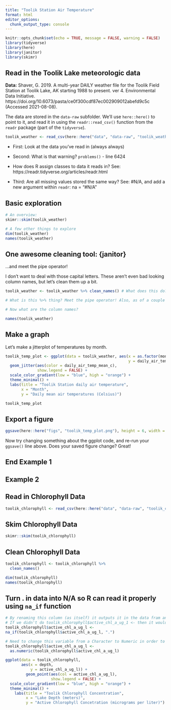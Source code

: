 ```yaml
---
title: "Toolik Station Air Temperature"
format: html
editor_options: 
  chunk_output_type: console
---
```


```r
knitr::opts_chunk$set(echo = TRUE, message = FALSE, warning = FALSE)
library(tidyverse)
library(here)
library(janitor)
library(skimr)
```

## Read in the Toolik Lake meteorologic data

**Data:** Shaver, G. 2019. A multi-year DAILY weather file for the Toolik Field Station at Toolik Lake, AK starting 1988 to present. ver 4. Environmental Data Initiative. https://doi.org/10.6073/pasta/ce0f300cdf87ec002909012abefd9c5c (Accessed 2021-08-08).

The data are stored in the `data-raw` subfolder. We'll use `here::here()` to point to it, and read it in using the `readr::read_csv()` function from the `readr` package (part of the `tidyverse`).

```r
toolik_weather <- read_csv(here::here("data", "data-raw", "toolik_weather.csv"),)
```

-   First: Look at the data you've read in (always always)

-   Second: What is that warning? `problems()` - line 6424

-   How does R assign classes to data it reads in? See: https://readr.tidyverse.org/articles/readr.html

-   Third: Are all missing values stored the same way? See: #N/A, and add a new argument within `readr`: na = "#N/A"

## Basic exploration

```r
# An overview:
skimr::skim(toolik_weather)

# A few other things to explore
dim(toolik_weather)
names(toolik_weather)
```

## One awesome cleaning tool: {janitor}

...and meet the pipe operator!

I don't want to deal with those capital letters. These aren't even bad looking column names, but let's clean them up a bit.

```r
toolik_weather <- toolik_weather %>% clean_names() # What does this do? Say it in words.

# What is this %>% thing? Meet the pipe operator! Also, as of a couple months ago, |> is a native pipe operator (versus %>%, which comes along with the tidyverse)

# Now what are the column names?
```

```r
names(toolik_weather)
```

## Make a graph

Let's make a jitterplot of temperatures by month.

```r
toolik_temp_plot <- ggplot(data = toolik_weather, aes(x = as.factor(month),
                                                      y = daily_air_temp_mean_c)) +
  geom_jitter(aes(color = daily_air_temp_mean_c), 
              show.legend = FALSE) +
  scale_color_gradient(low = "blue", high = "orange") +
  theme_minimal() +
  labs(title = "Toolik Station daily air temperature",
       x = "Month",
       y = "Daily mean air temperatures (Celsius)")

toolik_temp_plot
```

## Export a figure

```r
ggsave(here::here("figs", "toolik_temp_plot.png"), height = 6, width = 7)
```

Now try changing something about the ggplot code, and re-run your `ggsave()` line above. Does your saved figure change? Great!

## End Example 1

## Example 2

## Read in Chlorophyll Data 

```r
toolik_chlorophyll <- read_csv(here::here("data", "data-raw", "toolik_chlorophyll.csv"))
```

## Skim Chlorophyll Data

```r
skimr::skim(toolik_chlorophyll)
```

## Clean Chlorophyll Data

```r
toolik_chlorophyll <- toolik_chlorophyll %>% 
  clean_names() 
```

```r
dim(toolik_chlorophyll)
names(toolik_chlorophyll)
```

## Turn . in data into N/A so R can read it properly using `na_if` function 

```r
# By renaming this column (as itself) it outputs it in the data fram and not just the console
# If we didn't do toolik_chlorophyll$active_chl_a_ug_1 <- then it would only output into console
toolik_chlorophyll$active_chl_a_ug_l <- 
na_if(toolik_chlorophyll$active_chl_a_ug_l, ".")

# Need to change this variable from a Character to Numeric in order to properly graph it
toolik_chlorophyll$active_chl_a_ug_l <- 
  as.numeric(toolik_chlorophyll$active_chl_a_ug_l)


```

```r
ggplot(data = toolik_chlorophyll, 
       aes(x = depth,
           y = active_chl_a_ug_l)) +
         geom_point(aes(col = active_chl_a_ug_l),
                    show.legend = FALSE) +
  scale_color_gradient(low = "blue", high = "orange") +
  theme_minimal() +
    labs(title = "Toolik Chlorophyll Concentration", 
         x = "Lake Depth (meters)",
         y = "Active Chlorophyll Concetration (micrograms per liter)")
```

